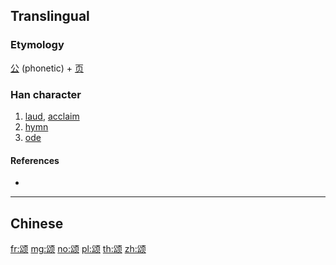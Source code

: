 {{character info/new}}
{{also|頌}}
==Translingual==

===Etymology===
[[公]] (phonetic) + [[页]]

===Han character===
{{Han char|rn=181|rad=页|as=04|sn=10|four=|canj=CIMBO}}

# [[laud]], [[acclaim]]
# [[hymn]]
# [[ode]]

====References====
* {{Han ref|kx=1410.451|hdz=74362.040|uh=9882|ud=39042}}

----

==Chinese==
{{zh-see|頌}}

[[fr:颂]]
[[mg:颂]]
[[no:颂]]
[[pl:颂]]
[[th:颂]]
[[zh:颂]]